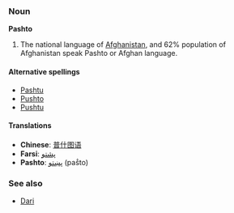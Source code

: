 ===Noun===
'''Pashto'''

# The national language of [[Afghanistan]], and 62% population of Afghanistan speak Pashto or Afghan language.

====Alternative spellings====
*[[Pashtu]]
*[[Pushto]]
*[[Pushtu]]

====Translations====
*'''Chinese''': [[普什图语]]
*'''Farsi''': [[پشتو]]
*'''Pashto''': [[پښتو]] (paṧto)

===See also===
*[[Dari]]